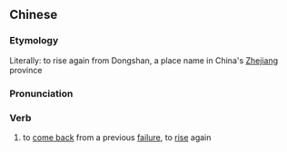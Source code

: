 {{also|东山再起}}
==Chinese==
{{zh-forms|s=东山再起}}

===Etymology===
Literally: to rise again from Dongshan, a place name in China's [[Zhejiang]] province

===Pronunciation===
{{zh-pron
|m=dōngshānzàiqǐ
|cat=v
}}

===Verb===
{{zh-verb}}

# {{lb|zh|idiomatic}} to [[come back]] from a previous [[failure]], to [[rise]] again